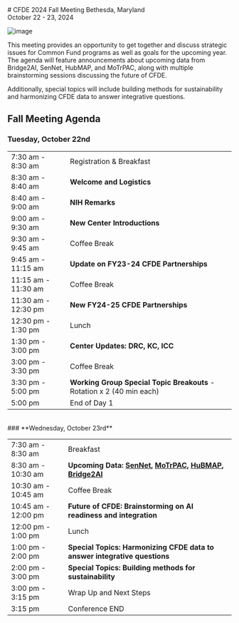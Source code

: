 

<div className="my-4">
# CFDE 2024 Fall Meeting
Bethesda, Maryland<br/>
October 22 - 23, 2024

![image](https://cfde-drc.s3.amazonaws.com/assets/img/cfde-fall-2024.png)

This meeting provides an opportunity to get together and discuss strategic issues for Common Fund programs as well as goals for the upcoming year. 
The agenda will feature announcements about upcoming data from Bridge2AI, SenNet, HubMAP, and MoTrPAC, along with multiple brainstorming sessions discussing the future of CFDE.

Additionally, special topics will include building methods for sustainability and harmonizing CFDE data to answer integrative questions. 
<br/>
## **Fall Meeting Agenda**


### **Tuesday, October 22nd**

|                      |                                              |
|--------------------------|----------------------------------------------|
| 7:30 am   -   8:30 am    | Registration & Breakfast                     |
| 8:30 am   -   8:40 am    | **Welcome and Logistics**                        |
| 8:40 am   -   9:00 am    | **NIH Remarks**                                  |
| 9:00 am   -   9:30 am    | **New Center Introductions**                     |
| 9:30 am   -   9:45 am    | Coffee Break                                 |
| 9:45 am   -   11:15 am   | **Update on FY23-24 CFDE Partnerships**          |
| 11:15 am  -   11:30 am   | Coffee Break                                 |
| 11:30 am  -   12:30 pm   | **New FY24-25 CFDE Partnerships**                |
| 12:30 pm  -   1:30 pm    | Lunch                                        |
| 1:30 pm   -   3:00 pm    | **Center Updates: DRC, KC, ICC**                 |
| 3:00 pm   -   3:30 pm    | Coffee Break                                 |
| 3:30 pm   -   5:00 pm    | **Working Group Special Topic Breakouts**  - Rotation x 2 (40 min each) |
| 5:00 pm                  | End of Day 1                                 |

<br />
### **Wednesday, October 23rd**

|                      |                                              |
|--------------------------|----------------------------------------------|
| 7:30 am   -    8:30 am     | Breakfast                                                          |
| 8:30 am   -    10:30 am    | **Upcoming Data: <a href="https://info.cfde.cloud/dcc/SenNet" target="_blank" rel="noopener noreferrer" title="Opens in a new tab">SenNet</a>, <a href="https://info.cfde.cloud/dcc/MoTrPAC" target="_blank" rel="noopener noreferrer">MoTrPAC</a>, <a href="https://info.cfde.cloud/dcc/HuBMAP" target="_blank" rel="noopener noreferrer">HuBMAP</a>, <a href="https://info.cfde.cloud/dcc/Bridge2AI" target="_blank" rel="noopener noreferrer">Bridge2AI</a>**                  |
| 10:30 am  -    10:45 am    | Coffee Break                                                       |
| 10:45 am  -    12:00 pm    | **Future of CFDE: Brainstorming on AI readiness and integration**      |
| 12:00 pm  -    1:00 pm     | Lunch                                                              |
| 1:00 pm   -    2:00 pm     | **Special Topics: Harmonizing CFDE data to answer integrative questions** |
| 2:00 pm   -    3:00 pm     | **Special Topics: Building methods for sustainability**                |
| 3:00 pm   -    3:15 pm     | Wrap Up and Next Steps                                             |
| 3:15 pm                 | Conference END                                                     |

</div>